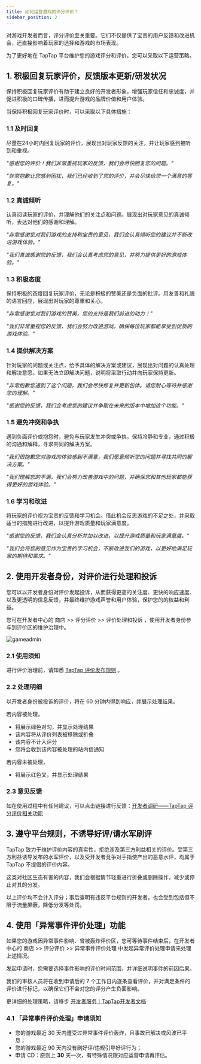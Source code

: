 ```yaml
---
title: 如何运营游戏的评分评价？
sidebar_position: 2
---
```


对游戏开发者而言，评分评价至关重要。它们不仅提供了宝贵的用户反馈和改进机会，还直接影响着玩家的选择和游戏的市场表现。  

为了更好地在 TapTap 平台维护您的游戏评分和评价，您可以采取以下运营策略。

## 1. 积极回复玩家评价，反馈版本更新/研发状况

保持积极回复玩家评价有助于建立良好的开发者形象，增强玩家信任和忠诚度，并促进积极的口碑传播，进而提升游戏的品牌价值和用户体验。  

当保持积极回复玩家评价时，可以采取以下具体措施：

### 1.1 及时回复

尽量在24小时内回复玩家的评价，展现出对玩家反馈的关注，并让玩家感到被听到和重视。  

*"感谢您的评价！我们非常重视玩家的反馈，我们会尽快回复您的问题。"*  

*"非常抱歉让您感到困扰，我们已经收到了您的评价，并会尽快给您一个满意的答复。"*  

### 1.2 真诚倾听

认真阅读玩家的评价，并理解他们的关注点和问题。展现出对玩家意见的真诚倾听，表达对他们的感谢和理解。  

*"非常感谢您对我们游戏的支持和宝贵的意见，我们会认真倾听您的建议并不断改进游戏体验。"*  

*"我们真诚感谢您的反馈，我们会认真考虑您的意见，并努力提供更好的游戏体验。"*  

### 1.3 积极态度

保持积极的态度回复玩家评价，无论是积极的赞美还是负面的批评。用友善和礼貌的语言回应，展现出对玩家的尊重和关心。  

*"非常感谢您对我们游戏的赞美，您的支持是我们前进的动力！"*  

*"我们非常重视您的反馈，我们会努力改进游戏，确保每位玩家都能享受到优质的游戏体验。"*  

### 1.4 提供解决方案

针对玩家的问题或关注点，给予具体的解决方案或建议，展现出对问题的认真处理和解决意愿。如果无法立即解决问题，说明将采取行动并向玩家保持更新。  

*"非常抱歉您遇到了这个问题，我们会尽快修复并更新包体。请您耐心等待并感谢您的理解。"*  

*"感谢您的反馈，我们会考虑您的建议并争取在未来的版本中增加这个功能。"*  

### 1.5 避免冲突和争执

遇到负面评价或抱怨时，避免与玩家发生冲突或争执。保持冷静和专业，通过积极的沟通和解释，寻求共同的解决方案。  

*"我们很抱歉您对游戏的体验感到不满意，我们愿意倾听您的问题并寻找共同的解决方案。"*  

*"我们理解您的不满，我们会努力改善游戏中的问题，并确保您和其他玩家都能获得更好的游戏体验。"*  

### 1.6 学习和改进

将玩家的评价视为宝贵的反馈和学习机会。借此机会反思游戏的不足之处，并采取适当的措施进行改进，以提升游戏质量和玩家满意度。  

*"感谢您的反馈，我们会认真分析并加以改进，以提升游戏质量和玩家满意度。"*  

*"我们会将您的意见作为宝贵的学习机会，不断改进我们的游戏，以更好地满足玩家的期待和需求。"*  

## 2. 使用开发者身份，对评价进行处理和投诉

您可以以开发者身份对评价发起投诉，从而获得更高的关注度、更快的响应速度、以及更透明的信息反馈，并最终维护游戏声誉和用户体验，保护您的的权益和利益。  

您可在开发者中心的 <Blue>商店</Blue> >> <Blue>评分评价</Blue> >> <Blue>评价处理和投诉</Blue> ，使用开发者身份参与到评价区的维护治理中。  

![gameadmin](/img/开发者评价投诉.png)

### 2.1 使用须知

进行评价治理前，请知悉 [TapTap 评价发布规则](https://poster.taptap.cn/r/NB5ZEgOTUgDk.html?f=1) 。  

### 2.2 处理明细

以开发者身份被投诉的评价，将在 60 分钟内得到响应，并展示处理结果。  

若内容被处理，  
 - 将展示绿色对勾，并显示处理结果
 - 该内容将从评价列表被移除或折叠
 - 该内容不计入评分
 - 您将会收到该内容被处理的站内信通知

若内容未被处理，  
 - 将展示红色叉，并显示处理结果

### 2.3 意见反馈

如在使用过程中有任何建议，可以点击链接进行反馈：[开发者调研——TapTap 评分评价相关功能](https://jinshuju.net/f/igjJpY)  

## 3. 遵守平台规则，不诱导好评/请水军刷评

TapTap 致力于维护评价内容的真实性，拒绝涉及第三方利益相关的评价。受第三方利益诱导发布的水军评价，以及受开发者竞争对手指使产出的恶意水评，均属于 TapTap 不提倡的评价内容。  

这类对社区生态有害的内容，我们会根据情节轻重进行折叠或删除操作，减少或停止对其的分发。  

以上评价均不会计入评分；事后查明有违反平台规则的开发者，也会受到包括但不限于流量屏蔽，降低分发等处罚。  

## 4. 使用「异常事件评价处理」功能

如果您的游戏因异常事件影响、曾被轰炸评价区，您可等待事件结束后，在开发者中心的 <Blue>商店</Blue> >> <Blue>评分评价</Blue> >> <Blue>异常事件评价处理</Blue> 中发起异常评价处理申请来处理上述情况。  

发起申请时，您需要选择事件影响的评价时间范围，并详细说明事件的前因后果。  

我们的审核人员将在收到申请后的 7 个工作日内逐条查看评价，并对满足条件的评价进行标记，以确保它们不会对您的评分产生负面影响。  

更详细的处理策略，请移步 [开发者服务｜TapTap开发者文档](https://developer.taptap.cn/docs/store/operations-skills/store-gameglitch/)

### 4.1 「异常事件评价处理」申请须知

- 您的游戏最近 30 天内遭受过异常事件评价轰炸，且事故已解决或风波已平息；
- 您的游戏最近 90 天内没有刷好评/违规引导好评行为；
- 申请 CD：原则上 **30** 天一次，有特殊情况跟对应运营申请再评估。  